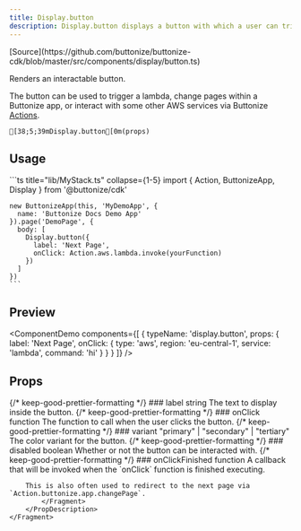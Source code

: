 ```yaml
---
title: Display.button
description: Display.button displays a button with which a user can trigger an action.
---
```



<FrameworkSelect>
	<FrameworkContent>
		<Fragment slot="cdk">
			[Source](https://github.com/buttonize/buttonize-cdk/blob/master/src/components/display/button.ts)
		</Fragment>
	</FrameworkContent>
</FrameworkSelect>

Renders an interactable button.

The button can be used to trigger a lambda, change pages within a Buttonize app, or interact with some other AWS services via Buttonize [Actions](/core-concepts/actions/#available-actions).

```ansi frame="none"
[38;5;39mDisplay.button[0m(props)
```

## Usage

<FrameworkContent>
   <Fragment slot="cdk">
    ```ts title="lib/MyStack.ts" collapse={1-5}
    import { Action, ButtonizeApp, Display } from '@buttonize/cdk'
    
    new ButtonizeApp(this, 'MyDemoApp', {
      name: 'Buttonize Docs Demo App'
    }).page('DemoPage', {
      body: [
        Display.button({
          label: 'Next Page',
          onClick: Action.aws.lambda.invoke(yourFunction)
        })
      ]
    })
    ```
   </Fragment>
</FrameworkContent>

## Preview

<ComponentDemo
	components={[
		{
			typeName: 'display.button',
			props: {
				label: 'Next Page',
				onClick: {
					type: 'aws',
					region: 'eu-central-1',
					service: 'lambda',
					command: 'hi'
				}
			}
		}
	]}
/>

## Props

<FrameworkContent>
	<Fragment slot="cdk">
		<PropDescription>
			<Fragment slot="title">
				{/* keep-good-prettier-formatting */}
				### label
			</Fragment>
			<PropMarker slot="markers" type="required" />
			<Fragment slot="type">string</Fragment>
			<Fragment slot="description">
				The text to display inside the button.
			</Fragment>
		</PropDescription>
		<PropDescription>
			<Fragment slot="title">
				{/* keep-good-prettier-formatting */}
				### onClick
			</Fragment>
			<PropMarker slot="markers" type="required" />
			<Fragment slot="type">function</Fragment>
			<Fragment slot="description">
				The function to call when the user clicks the button.
			</Fragment>
		</PropDescription>
		<PropDescription>
			<Fragment slot="title">
				{/* keep-good-prettier-formatting */}
				### variant
			</Fragment>
			<PropMarker slot="markers" type="optional" />
			<Fragment slot="type">"primary" | "secondary" | "tertiary"</Fragment>
			<Fragment slot="description">The color variant for the button.</Fragment>
		</PropDescription>
		<PropDescription>
			<Fragment slot="title">
				{/* keep-good-prettier-formatting */}
				### disabled
			</Fragment>
			<PropMarker slot="markers" type="optional" />
			<Fragment slot="type">boolean</Fragment>
			<Fragment slot="description">
				Whether or not the button can be interacted with.
			</Fragment>
		</PropDescription>
		<PropDescription>
			<Fragment slot="title">
				{/* keep-good-prettier-formatting */}
				### onClickFinished
			</Fragment>
			<PropMarker slot="markers" type="optional" />
			<Fragment slot="type">function</Fragment>
			<Fragment slot="description">
				A callback that will be invoked when the `onClick` function is finished
				executing.

        This is also often used to redirect to the next page via `Action.buttonize.app.changePage`.
    		</Fragment>
    	</PropDescription>
    </Fragment>

</FrameworkContent>
